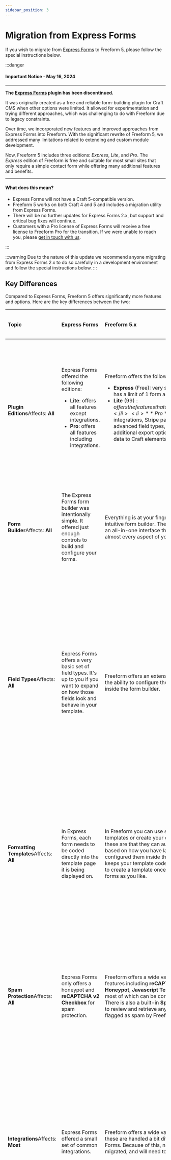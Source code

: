 ```yaml
---
sidebar_position: 3
---
```



# Migration from Express Forms

If you wish to migrate from [Express Forms](https://plugins.craftcms.com/express-forms) to Freeform 5, please follow the special instructions below.

:::danger

#### Important Notice - May 16, 2024

<hr />

**The [Express Forms](https://discontinued-docs.solspace.com/express-forms/) plugin has been discontinued.**

It was originally created as a free and reliable form-building plugin for Craft CMS when other options were limited. It allowed for experimentation and trying different approaches, which was challenging to do with Freeform due to legacy constraints.

Over time, we incorporated new features and improved approaches from Express Forms into Freeform. With the significant rewrite of Freeform 5, we addressed many limitations related to extending and custom module development.

Now, Freeform 5 includes three editions: _Express_, _Lite_, and _Pro_. The _Express_ edition of Freeform is free and suitable for most small sites that only require a simple contact form while offering many additional features and benefits.

<hr />

#### What does this mean?

- Express Forms will not have a Craft 5-compatible version.
- Freeform 5 works on both Craft 4 and 5 and includes a migration utility from Express Forms.
- There will be no further updates for Express Forms 2.x, but support and critical bug fixes will continue.
- Customers with a Pro license of Express Forms will receive a free license to Freeform Pro for the transition. If we were unable to reach you, please [get in touch with us](https://support.solspace.com/).

:::

:::warning
Due to the nature of this update we recommend anyone migrating from Express Forms 2.x to do so carefully in a development environment and follow the special instructions below.
:::

## Key Differences

Compared to Express Forms, Freeform 5 offers significantly more features and options. Here are the key differences between the two:

| <h4 class="no-margin">Topic</h4>                                                                                                                                      | <h4 class="no-margin yellow">Express Forms</h4>                                                                                                                                 | <h4 class="no-margin green">Freeform 5.x</h4>                                                                                                                                                                                                                                                                                                                                                                                                        | <h4 class="no-margin red">Required Action</h4>                                                                                                                                                                                                                                                                                                                                                                                                                                                    |
| :-------------------------------------------------------------------------------------------------------------------------------------------------------------------- | :------------------------------------------------------------------------------------------------------------------------------------------------------------------------------ | :--------------------------------------------------------------------------------------------------------------------------------------------------------------------------------------------------------------------------------------------------------------------------------------------------------------------------------------------------------------------------------------------------------------------------------------------------- | :------------------------------------------------------------------------------------------------------------------------------------------------------------------------------------------------------------------------------------------------------------------------------------------------------------------------------------------------------------------------------------------------------------------------------------------------------------------------------------------------ |
| **Plugin Editions**<span class="change-affects-text">Affects: **All**</span><div class="change-affects"><div class="change-affects-bar affects-all"></div></div>      | Express Forms offered the following editions: <ul><li>**Lite**: offers all features except integrations.</li><li>**Pro**: offers all features including integrations.</li></ul> | Freeform offers the following editions:<ul><li>**Express** (Free): very similar offerings as _Lite_, but has a limit of 1 form and up to 20 fields.</li><li>**Lite** ($99): offers the features that are necessary for most sites.</li><li>**Pro** ($149): enables integrations, Stripe payments, additional advanced field types, conditional rules logic, additional export options, mapping submission data to Craft elements and more.</li></ul> | To choose the edition that is right for you, check out the [Compare](../intro.mdx#compare) table for a complete breakdown of features for each edition. Please note that a fresh install of Freeform will likely automatically install the free _Express_ edition. You will need to [switch editions](./installing-updating.mdx#changing-editions) to enable _Lite_ or _Pro_.                                                                                                                     |
| **Form Builder**<span class="change-affects-text">Affects: **All**</span><div class="change-affects"><div class="change-affects-bar affects-all"></div></div>         | The Express Forms form builder was intentionally simple. It offered just enough controls to build and configure your forms.                                                     | Everything is at your fingertips in our elegant and intuitive form builder. The Freeform form builder is an all-in-one interface that lets you take control of almost every aspect of your forms.                                                                                                                                                                                                                                                    | Be sure to explore and take advantage of all the new options available in Freeform. Check out the [Form Builder](../forms/builder.mdx) documentation for a tour of the form builder.                                                                                                                                                                                                                                                                                                              |
| **Field Types**<span class="change-affects-text">Affects: **All**</span><div class="change-affects"><div class="change-affects-bar affects-all"></div></div>          | Express Forms offers a very basic set of field types. It's up to you if you want to expand on how those fields look and behave in your template.                                | Freeform offers an extensive set of field types and the ability to configure them more in-depth directly inside the form builder.                                                                                                                                                                                                                                                                                                                    | Your fields will be migrated to the same or similar field type in Freeform. If you wish to change any of those fields, you can simply change the field type of these directly inside the form builder. Specifically, the **Options** field type will be converted to Freeform's **Checkboxes** field type. If it should be a **Dropdown** or **Radios**, you can change it after the migration. Check out the [Fields](../forms/fields.mdx) documentation for a complete list of all field types. |
| **Formatting Templates**<span class="change-affects-text">Affects: **All**</span><div class="change-affects"><div class="change-affects-bar affects-all"></div></div> | In Express Forms, each form needs to be coded directly into the template page it is being displayed on.                                                                         | In Freeform you can use sample formatting templates or create your own. The advantage of these are that they can automatically render forms based on how you have layed out the fields and configured them inside the form builder. This also keeps your template code clean since it allows you to create a template once and reuse it for as many forms as you like.                                                                               | It's possible to manually _hard code_ your forms the way you have been in Express Forms, but we highly encourage you to check out the formatting template feature. Check out the [Formatting Templates](../templates/formatting/index.mdx) documentation for more information.                                                                                                                                                                                                                    |
| **Spam Protection**<span class="change-affects-text">Affects: **All**</span><div class="change-affects"><div class="change-affects-bar affects-all"></div></div>      | Express Forms only offers a honeypot and **reCAPTCHA v2 Checkbox** for spam protection.                                                                                         | Freeform offers a wide variety of spam protection features including **reCAPTCHA**, **hCaptcha**, **Honeypot**, **Javascript Test** and **Blocked Keywords**, most of which can be configured per form as well. There is also a built-in **Spam Folder** that allows you to review and retrieve any submissions that were flagged as spam by Freeform.                                                                                               | All spam protection controls and captchas need to be set up again in Freeform. We encourage you to consider upgrading any spam protection as well, e.g. use _reCAPTCHA v3_ instead of _reCAPTCHA v2 Checkbox_, add blocked keywords, etc. Check out the [Spam Protection](../forms/spam-protection.mdx) documentation for more information.                                                                                                                                                       |
| **Integrations**<span class="change-affects-text">Affects: **Most**</span><div class="change-affects"><div class="change-affects-bar affects-most"></div></div>       | Express Forms offered a small set of common integrations.                                                                                                                       | Freeform offers a wide variety of integrations, and these are handled a bit differently than Express Forms. Because of this, no integrations are migrated, and will need to be recreated.                                                                                                                                                                                                                                                            | The migration from Express Forms will **NOT** import any integrations. They will need to be set up again in Freeform. This includes **CRM**, **Email Marketing**, **Captchas**, etc. Check out the [Integrations](../integrations/index.mdx) documentation for a complete list of all integrations.                                                                                                                                                                                               |
| **Dynamic Recipients**<span class="change-affects-text">Affects: **Some**</span><div class="change-affects"><div class="change-affects-bar affects-some"></div></div> | To allow users to dynamically choose which admin should receive the email notification, a **Dynamic Recipients** feature was offered at the template level.                     | Freeform allows users to select which recipient(s) the form submission should be emailed to using any regular option-based field type that is configured as a **User Select** field inside the form builder. This allows for much greater power and flexibility, and allows values to be stored correctly in the database. There is also the ability to create **Conditional Notifications** inside the form builder as well.                        | The migration from Express Forms will be unable to detect any **Dynamic Recipient** setups due to them being based directly inside the template, so this **will NOT be migrated**. Please take advantage of reconfiguring these in Freeform's **User Select** or **Conditional** notification options in the form builder. Check out the [Email Notifications](../forms/email-notifications.mdx) documentation for more information.                                                              |
| **GraphQL**<span class="change-affects-text">Affects: **Few**</span><div class="change-affects"><div class="change-affects-bar affects-few"></div></div>              | No support for GraphQL.                                                                                                                                                         | Freeform supports querying form layouts and using mutations to create submissions via **GraphQL**.                                                                                                                                                                                                                                                                                                                                                   | Check out the [Headless](../headless/graphql.mdx) documentation for more information.                                                                                                                                                                                                                                                                                                                                                                                                             |

## Feature Comparison

Check out the feature comparison table below to help you determine which edition of Freeform is best for your needs.

| <h3 class="no-margin"></h3>                                                               |                         <h2 class="no-margin">Express Forms</h2>                          |                 <h2 class="edition-express no-margin">FF Express</h2>                 |                                  <h2 class="edition-lite no-margin">FF Lite</h2>                                   |                                             <h2 class="edition-pro no-margin">FF&nbsp;Pro</h2>                                             |
| :---------------------------------------------------------------------------------------- | :---------------------------------------------------------------------------------------: | :-----------------------------------------------------------------------------------: | :----------------------------------------------------------------------------------------------------------------: | :----------------------------------------------------------------------------------------------------------------------------------------: |
| Price                                                                                     |                                   **Free / $49 (Pro)**                                    |                     **<span class="edition-express">Free</span>**                     |                                     **<span class="edition-lite">$99</span>**                                      |                                                 **<span class="edition-pro">$149</span>**                                                  |
| Compatibility<br /><small>_The same 5.x version works on both Craft 5.x and 4.x._</small> |                                         Craft 4.x                                         |           <span class="edition-express">Craft&nbsp;5+, Craft&nbsp;4+</span>           |                           <span class="edition-lite">Craft&nbsp;5+, Craft&nbsp;4+</span>                           |                                     <span class="edition-pro">Craft&nbsp;5+,&nbsp;Craft&nbsp;4+</span>                                     |
| Works on [Craft Cloud](https://craftcms.com/cloud)                                        |                            <span class="compare-none">✕</span>                            |                        <span class="edition-express">✓</span>                         |                                        <span class="edition-lite">✓</span>                                         |                                                     <span class="edition-pro">✓</span>                                                     |
| Popular Framework Examples                                                                |                                             ✓                                             |                        <span class="edition-express">✓</span>                         |                                        <span class="edition-lite">✓</span>                                         |                                                     <span class="edition-pro">✓</span>                                                     |
| Automated Templating                                                                      |                                             ✓                                             |                        <span class="edition-express">✓</span>                         |                                        <span class="edition-lite">✓</span>                                         |                                                     <span class="edition-pro">✓</span>                                                     |
| Intuitive Drag & Drop Form Builder                                                        |                               ✓ <small>(Simplified)</small>                               |                        <span class="edition-express">✓</span>                         |                                        <span class="edition-lite">✓</span>                                         |                                                     <span class="edition-pro">✓</span>                                                     |
| Customize the display of Field types                                                      |                            <span class="compare-none">✕</span>                            |                          <span class="compare-none">✕</span>                          |                                        <span class="compare-none">✕</span>                                         |                                                     <span class="edition-pro">✓</span>                                                     |
| Multi-page Forms                                                                          |                            <span class="compare-none">✕</span>                            |                          <span class="compare-none">✕</span>                          |                                        <span class="edition-lite">✓</span>                                         |                                                     <span class="edition-pro">✓</span>                                                     |
| Save & Continue Form Later                                                                |                            <span class="compare-none">✕</span>                            |                          <span class="compare-none">✕</span>                          |                                        <span class="compare-none">✕</span>                                         |                                                     <span class="edition-pro">✓</span>                                                     |
| Conditional Rules Logic                                                                   |                            <span class="compare-none">✕</span>                            |                          <span class="compare-none">✕</span>                          |                                        <span class="compare-none">✕</span>                                         |                                                     <span class="edition-pro">✓</span>                                                     |
| Built-in AJAX                                                                             |                            <span class="compare-none">✕</span>                            |                        <span class="edition-express">✓</span>                         |                                        <span class="edition-lite">✓</span>                                         |                                                     <span class="edition-pro">✓</span>                                                     |
| Store, View and Edit Submissions                                                          |                                             ✓                                             |                        <span class="edition-express">✓</span>                         |                                        <span class="edition-lite">✓</span>                                         |                                                     <span class="edition-pro">✓</span>                                                     |
| Field Encryption                                                                          |                            <span class="compare-none">✕</span>                            |                          <span class="compare-none">✕</span>                          |                                        <span class="compare-none">✕</span>                                         |                                                     <span class="edition-pro">✓</span>                                                     |
| Edit Submissions on Front End                                                             |                            <span class="compare-none">✕</span>                            |                          <span class="compare-none">✕</span>                          |                                        <span class="compare-none">✕</span>                                         |                                                     <span class="edition-pro">✓</span>                                                     |
| GDPR Compliant                                                                            |                                             ✓                                             |                        <span class="edition-express">✓</span>                         |                                        <span class="edition-lite">✓</span>                                         |                                                     <span class="edition-pro">✓</span>                                                     |
| Site Filtering for Forms and Submissions                                                  |                            <span class="compare-none">✕</span>                            |                          <span class="compare-none">✕</span>                          |                                        <span class="compare-none">✕</span>                                         |                                                     <span class="edition-pro">✓</span>                                                     |
| Automatically Purge Submission Data                                                       |                            <span class="compare-none">✕</span>                            |                          <span class="compare-none">✕</span>                          |                                        <span class="compare-none">✕</span>                                         |                                                     <span class="edition-pro">✓</span>                                                     |
| Automatically Purge Spam Submission Data                                                  |                            <span class="compare-none">✕</span>                            |                          <span class="compare-none">✕</span>                          |                                        <span class="edition-lite">✓</span>                                         |                                                     <span class="edition-pro">✓</span>                                                     |
| Email Notifications                                                                       |               <span>Admin, Email Field, User Select, Template-based</span>                | <span class="edition-express">Admin, Email Field, User-Defined, Template-based</span> |          <span class="edition-lite">Admin, User Select, Email Field, User-Defined, Template-based</span>           |                <span class="edition-pro">Admin, Conditional, User Select, Email Field, User-Defined, Template-based</span>                 |
| Email Alert of Failed Email Notifications                                                 |                            <span class="compare-none">✕</span>                            |                          <span class="compare-none">✕</span>                          |                                        <span class="edition-lite">✓</span>                                         |                                                     <span class="edition-pro">✓</span>                                                     |
| Weekly/Daily Digest Emails                                                                |                            <span class="compare-none">✕</span>                            |                          <span class="compare-none">✕</span>                          |                                        <span class="edition-lite">✓</span>                                         |                                                     <span class="edition-pro">✓</span>                                                     |
| Exporting of Data                                                                         |                                         Basic CSV                                         |                    <span class="edition-express">Basic CSV</span>                     |                                    <span class="edition-lite">Basic CSV</span>                                     |                                        <span class="edition-pro">Excel, CSV, XML, JSON, Text</span>                                        |
| Export Profiles (pre-configured)                                                          |                            <span class="compare-none">✕</span>                            |                          <span class="compare-none">✕</span>                          |                                        <span class="compare-none">✕</span>                                         |                                                     <span class="edition-pro">✓</span>                                                     |
| Export Email Notifications                                                                |                            <span class="compare-none">✕</span>                            |                          <span class="compare-none">✕</span>                          |                                        <span class="compare-none">✕</span>                                         |                                                     <span class="edition-pro">✓</span>                                                     |
| Attach Forms to Entries                                                                   |                            <span class="compare-none">✕</span>                            |                          <span class="compare-none">✕</span>                          |                                        <span class="compare-none">✕</span>                                         |                                                     <span class="edition-pro">✓</span>                                                     |
| Attach Submissions to Entries                                                             |                            <span class="compare-none">✕</span>                            |                          <span class="compare-none">✕</span>                          |                                        <span class="compare-none">✕</span>                                         |                                                     <span class="edition-pro">✓</span>                                                     |
| Number of Forms                                                                           |                                         Unlimited                                         |                        <span class="edition-express">1</span>                         |                                    <span class="edition-lite">Unlimited</span>                                     |                                                 <span class="edition-pro">Unlimited</span>                                                 |
| Number of Fields                                                                          |                                         Unlimited                                         |                     <span class="edition-express">Up to 20</span>                     |                                    <span class="edition-lite">Unlimited</span>                                     |                                                 <span class="edition-pro">Unlimited</span>                                                 |
| Custom Statuses                                                                           |                            <span class="compare-none">✕</span>                            |                        <span class="edition-express">✓</span>                         |                                        <span class="edition-lite">✓</span>                                         |                                                     <span class="edition-pro">✓</span>                                                     |
| Basic Field Types                                                                         | ✓<br /><small>Includes an _Options_ field instead of Dropdown, Checkboxes, Radios</small> |                        <span class="edition-express">✓</span>                         |                                        <span class="edition-lite">✓</span>                                         |                                                     <span class="edition-pro">✓</span>                                                     |
| Premium Field Types                                                                       |                            <span class="compare-none">✕</span>                            |                          <span class="compare-none">✕</span>                          |                                        <span class="compare-none">✕</span>                                         |                                                     <span class="edition-pro">✓</span>                                                     |
| Build Custom Field Types                                                                  |                            <span class="compare-none">✕</span>                            |                        <span class="edition-express">✓</span>                         |                                        <span class="edition-lite">✓</span>                                         |                                                     <span class="edition-pro">✓</span>                                                     |
| Populate Fields with Element Data or Predefined Options                                   |                            <span class="compare-none">✕</span>                            |                          <span class="compare-none">✕</span>                          |                                        <span class="edition-lite">✓</span>                                         |                                                     <span class="edition-pro">✓</span>                                                     |
| Surveys & Polls Reporting                                                                 |                            <span class="compare-none">✕</span>                            |                          <span class="compare-none">✕</span>                          |                                        <span class="compare-none">✕</span>                                         |                                                     <span class="edition-pro">✓</span>                                                     |
| Limited Users (form builder permissions)                                              |                            <span class="compare-none">✕</span>                            |                          <span class="compare-none">✕</span>                          |                                        <span class="compare-none">✕</span>                                         |                                                     <span class="edition-pro">✓</span>                                                     |
| Set Defaults and/or Lock Form Builder Settings                                            |                            <span class="compare-none">✕</span>                            |                        <span class="edition-express">✓</span>                         |                                        <span class="edition-lite">✓</span>                                         |                                                     <span class="edition-pro">✓</span>                                                     |
| Limit Form to 1 Submission per User                                                       |                            <span class="compare-none">✕</span>                            |                          <span class="compare-none">✕</span>                          |                                        <span class="compare-none">✕</span>                                         |                                                     <span class="edition-pro">✓</span>                                                     |
| Limit Number of Submissions per Form                                                      |                            <span class="compare-none">✕</span>                            |                          <span class="compare-none">✕</span>                          |                                        <span class="compare-none">✕</span>                                         |                                                     <span class="edition-pro">✓</span>                                                     |
| Set a Close Date per Form                                                                 |                            <span class="compare-none">✕</span>                            |                          <span class="compare-none">✕</span>                          |                                        <span class="edition-lite">✓</span>                                         |                                                     <span class="edition-pro">✓</span>                                                     |
| Automatically Store Logged In User ID on Submissions                                      |                            <span class="compare-none">✕</span>                            |                        <span class="edition-express">✓</span>                         |                                        <span class="edition-lite">✓</span>                                         |                                                     <span class="edition-pro">✓</span>                                                     |
| Map Submission Data to Craft Elements                                                     |                            <span class="compare-none">✕</span>                            |                          <span class="compare-none">✕</span>                          |                                        <span class="compare-none">✕</span>                                         |                                                     <span class="edition-pro">✓</span>                                                     |
| Edit Other Craft Elements                                                                 |                            <span class="compare-none">✕</span>                            |                          <span class="compare-none">✕</span>                          |                                        <span class="compare-none">✕</span>                                         |                                                     <span class="edition-pro">✓</span>                                                     |
| Relate Submissions to Craft Elements                                                      |                            <span class="compare-none">✕</span>                            |                          <span class="compare-none">✕</span>                          |                                        <span class="compare-none">✕</span>                                         |                                                     <span class="edition-pro">✓</span>                                                     |
| Honeypot Test (Spam)                                                                      |                                             ✓                                             |                        <span class="edition-express">✓</span>                         |                                        <span class="edition-lite">✓</span>                                         |                                                     <span class="edition-pro">✓</span>                                                     |
| Javascript Test (Spam)                                                                    |                            <span class="compare-none">✕</span>                            |                          <span class="compare-none">✕</span>                          |                                        <span class="edition-lite">✓</span>                                         |                                                     <span class="edition-pro">✓</span>                                                     |
| Spam Folder                                                                               |                            <span class="compare-none">✕</span>                            |                        <span class="edition-express">✓</span>                         |                                        <span class="edition-lite">✓</span>                                         |                                                     <span class="edition-pro">✓</span>                                                     |
| Spam Blocking                                                                             |                            <span class="compare-none">✕</span>                            |                        <span class="edition-express">✓</span>                         |                                        <span class="edition-lite">✓</span>                                         |                                                     <span class="edition-pro">✓</span>                                                     |
| Captchas                                                                                  |                                reCAPTCHA v2&nbsp;Checkbox                                 |            <span class="edition-express">reCAPTCHA v2&nbsp;Checkbox</span>            | <span class="edition-lite">reCAPTCHA v2 Checkbox or Invisible, reCAPTCHA v3, hCaptcha Checkbox or Invisible</span> |             <span class="edition-pro">reCAPTCHA v2 Checkbox or Invisible, reCAPTCHA v3, hCaptcha Checkbox or Invisible</span>              |
| Email Marketing Integrations                                                              |             <span>Mailchimp, Campaign Monitor, Constant Contact (Pro)</span>              |                          <span class="compare-none">✕</span>                          |                                        <span class="compare-none">✕</span>                                         |        <span class="edition-pro">Mailchimp, Campaign Monitor, Constant Contact, ActiveCampaign, Dotdigital, Campaign plugin</span>         |
| CRM Integrations                                                                          |                          <span>Salesforce, HubSpot (Pro)</span>                           |                          <span class="compare-none">✕</span>                          |                                        <span class="compare-none">✕</span>                                         | <span class="edition-pro">Salesforce, Pardot, HubSpot, ActiveCampaign, Pipedrive, Zoho CRM, Keap, Insightly, SharpSpring, Freshdesk</span> |
| Webhooks Integrations                                                                     |                            <span class="compare-none">✕</span>                            |                          <span class="compare-none">✕</span>                          |                                        <span class="compare-none">✕</span>                                         |                                          <span class="edition-pro">Slack, Zapier, generic</span>                                           |
| Other Integrations                                                                        |                            <span class="compare-none">✕</span>                            |                          <span class="compare-none">✕</span>                          |                                        <span class="compare-none">✕</span>                                         |                                               <span class="edition-pro">Google Sheets</span>                                               |
| POST Forwarding                                                                           |                            <span class="compare-none">✕</span>                            |                          <span class="compare-none">✕</span>                          |                                        <span class="compare-none">✕</span>                                         |                                                     <span class="edition-pro">✓</span>                                                     |
| GraphQL Support                                                                           |                            <span class="compare-none">✕</span>                            |                          <span class="compare-none">✕</span>                          |                                        <span class="edition-lite">✓</span>                                         |                                                     <span class="edition-pro">✓</span>                                                     |
| Stripe Payments                                                                           |                            <span class="compare-none">✕</span>                            |                          <span class="compare-none">✕</span>                          |                                        <span class="compare-none">✕</span>                                         |                                                     <span class="edition-pro">✓</span>                                                     |
| Dashboard Widgets                                                                         |                            <span class="compare-none">✕</span>                            |                          <span class="compare-none">✕</span>                          |                                        <span class="compare-none">✕</span>                                         |                                                     <span class="edition-pro">✓</span>                                                     |
| Important Update Warnings & Notices                                                       |                            <span class="compare-none">✕</span>                            |                        <span class="edition-express">✓</span>                         |                                        <span class="edition-lite">✓</span>                                         |                                                     <span class="edition-pro">✓</span>                                                     |
| Translatable                                                                              |                                             ✓                                             |                        <span class="edition-express">✓</span>                         |                                        <span class="edition-lite">✓</span>                                         |                                                     <span class="edition-pro">✓</span>                                                     |
| Rename Plugin                                                                             |                                          ✓ (Pro)                                          |                          <span class="compare-none">✕</span>                          |                                        <span class="compare-none">✕</span>                                         |                                                     <span class="edition-pro">✓</span>                                                     |

## Running the Migration

:::danger
Be sure to back up your site files and database before proceeding.
:::

<VerticalStepWrapper>
<StepMarkdown>
### Install Freeform 5

[Install Freeform 5](./installing-updating.mdx) while on Craft 4 if you haven't already done so.

:::info
If you plan to upgrade from Craft 4 to Craft 5, we strongly recommend running this migration while still on Craft 4, as there is no Craft 5-compatible version of Express Forms. Freeform 5 is compatible with both Craft 4 and Craft 5.
:::

</StepMarkdown>
<StepMarkdown>
### Go to the Migration utility

1. Go to the **Import / Export** section in the Freeform control panel.
2. In the left column, click on **Migrate from Express Forms**. It will appear as long as Express Forms is currently installed.

</StepMarkdown>
<StepMarkdown>
### Run the Migration utility

1. Go to the **Import / Export** section in the Freeform control panel.
2. In the left column, click on **Migrate from Express Forms**. It will appear as long as Express Forms is currently installed.
3. Select which forms, notification templates and submission sets you'd like to import.
4. Choose the behavior the import should observe if it runs into forms and notification templates with the same name in Freeform.
   - There currently is no duplicate submission detection options at this point.

<Photo
  img={require('@site/static/img/craft/freeform/v5/cp/import-express-forms.png')}
  alt="Express Forms migration utility"
/>

</StepMarkdown>
<StepMarkdown>

### Cleanup

There will almost certainly be some amount of cleanup required for every site.

- Review the [key differences](#key-differences) table above and make any necessary or recommended changes.
- Review and update all Freeform settings, submission data and forms in the form builder.
- Review and update your templates and formatting templates (if you have any custom ones) and ensure that everything works correctly and any necessary updates are made.

</StepMarkdown>

</VerticalStepWrapper>
